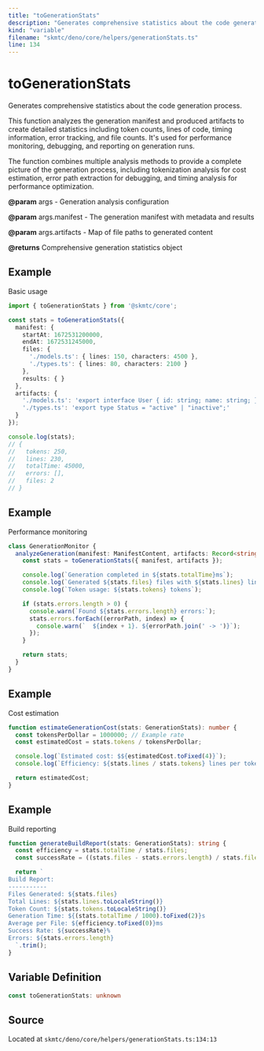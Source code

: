 ```yaml
---
title: "toGenerationStats"
description: "Generates comprehensive statistics about the code generation process."
kind: "variable"
filename: "skmtc/deno/core/helpers/generationStats.ts"
line: 134
---
```


# toGenerationStats

Generates comprehensive statistics about the code generation process.

This function analyzes the generation manifest and produced artifacts to create
detailed statistics including token counts, lines of code, timing information,
error tracking, and file counts. It's used for performance monitoring, debugging,
and reporting on generation runs.

The function combines multiple analysis methods to provide a complete picture
of the generation process, including tokenization analysis for cost estimation,
error path extraction for debugging, and timing analysis for performance optimization.


**@param** args - Generation analysis configuration

**@param** args.manifest - The generation manifest with metadata and results

**@param** args.artifacts - Map of file paths to generated content

**@returns** Comprehensive generation statistics object


## Example

Basic usage
```typescript
import { toGenerationStats } from '@skmtc/core';

const stats = toGenerationStats({
  manifest: {
    startAt: 1672531200000,
    endAt: 1672531245000,
    files: {
      './models.ts': { lines: 150, characters: 4500 },
      './types.ts': { lines: 80, characters: 2100 }
    },
    results: { }
  },
  artifacts: {
    './models.ts': 'export interface User { id: string; name: string; }',
    './types.ts': 'export type Status = "active" | "inactive";'
  }
});

console.log(stats);
// {
//   tokens: 250,
//   lines: 230,
//   totalTime: 45000,
//   errors: [],
//   files: 2
// }
```


## Example

Performance monitoring
```typescript
class GenerationMonitor {
  analyzeGeneration(manifest: ManifestContent, artifacts: Record<string, string>) {
    const stats = toGenerationStats({ manifest, artifacts });

    console.log(`Generation completed in ${stats.totalTime}ms`);
    console.log(`Generated ${stats.files} files with ${stats.lines} lines`);
    console.log(`Token usage: ${stats.tokens} tokens`);

    if (stats.errors.length > 0) {
      console.warn(`Found ${stats.errors.length} errors:`);
      stats.errors.forEach((errorPath, index) => {
        console.warn(`  ${index + 1}. ${errorPath.join(' -> ')}`);
      });
    }

    return stats;
  }
}
```


## Example

Cost estimation
```typescript
function estimateGenerationCost(stats: GenerationStats): number {
  const tokensPerDollar = 1000000; // Example rate
  const estimatedCost = stats.tokens / tokensPerDollar;

  console.log(`Estimated cost: $${estimatedCost.toFixed(4)}`);
  console.log(`Efficiency: ${stats.lines / stats.tokens} lines per token`);

  return estimatedCost;
}
```


## Example

Build reporting
```typescript
function generateBuildReport(stats: GenerationStats): string {
  const efficiency = stats.totalTime / stats.files;
  const successRate = ((stats.files - stats.errors.length) / stats.files * 100).toFixed(1);

  return `
Build Report:
-----------
Files Generated: ${stats.files}
Total Lines: ${stats.lines.toLocaleString()}
Token Count: ${stats.tokens.toLocaleString()}
Generation Time: ${(stats.totalTime / 1000).toFixed(2)}s
Average per File: ${efficiency.toFixed(0)}ms
Success Rate: ${successRate}%
Errors: ${stats.errors.length}
  `.trim();
}
```

## Variable Definition

```typescript
const toGenerationStats: unknown
```

## Source

Located at `skmtc/deno/core/helpers/generationStats.ts:134:13`
